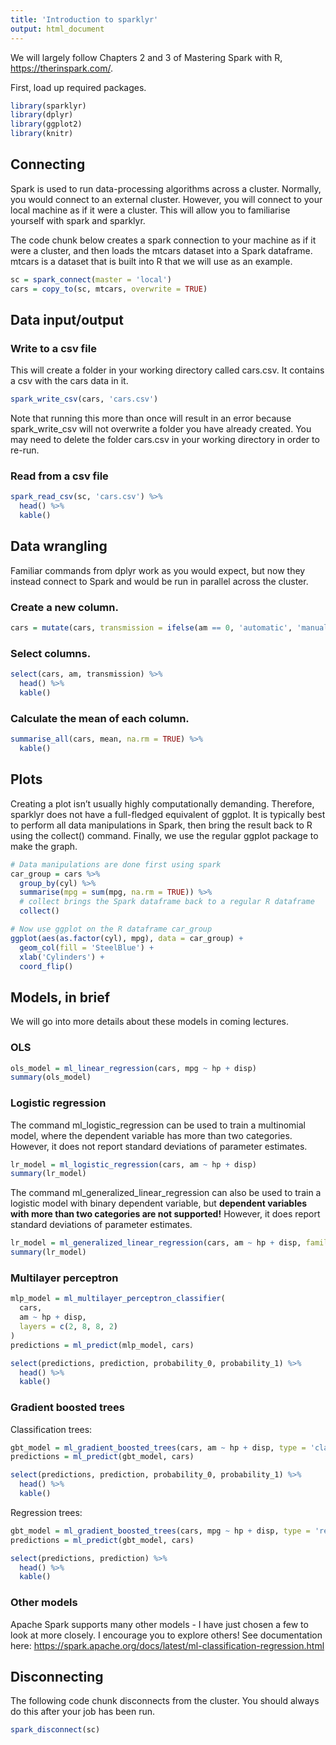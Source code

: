 ```yaml
---
title: 'Introduction to sparklyr'
output: html_document
---
```


We will largely follow Chapters 2 and 3 of Mastering Spark with R, [https://therinspark.com/](https://therinspark.com/).

First, load up required packages.

```r
library(sparklyr)
library(dplyr)
library(ggplot2)
library(knitr)
```


## Connecting

Spark is used to run data-processing algorithms across a cluster. Normally, you would connect to an external cluster. However, you will connect to your local machine as if it were a cluster. This will allow you to familiarise yourself with spark and sparklyr.

The code chunk below creates a spark connection to your machine as if it were a cluster, and then loads the mtcars dataset into a Spark dataframe. mtcars is a dataset that is built into R that we will use as an example.

```r
sc = spark_connect(master = 'local')
cars = copy_to(sc, mtcars, overwrite = TRUE)
```

## Data input/output

### Write to a csv file

This will create a folder in your working directory called cars.csv. It contains a csv with the cars data in it.

```r
spark_write_csv(cars, 'cars.csv')
```

Note that running this more than once will result in an error because spark_write_csv will not overwrite a folder you have already created. You may need to delete the folder cars.csv in your working directory in order to re-run.

### Read from a csv file

```r
spark_read_csv(sc, 'cars.csv') %>%
  head() %>%
  kable()
```

## Data wrangling

Familiar commands from dplyr work as you would expect, but now they instead connect to Spark and would be run in parallel across the cluster.

### Create a new column.

```r
cars = mutate(cars, transmission = ifelse(am == 0, 'automatic', 'manual'))
```

### Select columns.

```r
select(cars, am, transmission) %>%
  head() %>%
  kable()
```

### Calculate the mean of each column.

```r
summarise_all(cars, mean, na.rm = TRUE) %>%
  kable()
```


## Plots
Creating a plot isn’t usually highly computationally demanding. Therefore, sparklyr does not have a full-fledged equivalent of ggplot. It is typically best to perform all data manipulations in Spark, then bring the result back to R using the collect() command. Finally, we use the regular ggplot package to make the graph.


```r
# Data manipulations are done first using spark
car_group = cars %>%
  group_by(cyl) %>%
  summarise(mpg = sum(mpg, na.rm = TRUE)) %>%
  # collect brings the Spark dataframe back to a regular R dataframe
  collect()

# Now use ggplot on the R dataframe car_group
ggplot(aes(as.factor(cyl), mpg), data = car_group) +
  geom_col(fill = 'SteelBlue') +
  xlab('Cylinders') +
  coord_flip()
```


## Models, in brief

We will go into more details about these models in coming lectures.

### OLS

```r
ols_model = ml_linear_regression(cars, mpg ~ hp + disp)
summary(ols_model)
```

### Logistic regression

The command ml_logistic_regression can be used to train a multinomial model, where the dependent variable has more than two categories. However, it does not report standard deviations of parameter estimates.

```r
lr_model = ml_logistic_regression(cars, am ~ hp + disp)
summary(lr_model)
```

The command ml_generalized_linear_regression can also be used to train a
logistic model with binary dependent variable, but **dependent variables with more than
two categories are not supported!** However, it does report standard deviations 
of parameter estimates.

```r
lr_model = ml_generalized_linear_regression(cars, am ~ hp + disp, family = 'binomial')
summary(lr_model)
```

### Multilayer perceptron

```r
mlp_model = ml_multilayer_perceptron_classifier(
  cars,
  am ~ hp + disp,
  layers = c(2, 8, 8, 2)
)
predictions = ml_predict(mlp_model, cars)

select(predictions, prediction, probability_0, probability_1) %>%
  head() %>%
  kable()
```

### Gradient boosted trees

Classification trees:

```r
gbt_model = ml_gradient_boosted_trees(cars, am ~ hp + disp, type = 'classification')
predictions = ml_predict(gbt_model, cars)

select(predictions, prediction, probability_0, probability_1) %>%
  head() %>%
  kable()
```

Regression trees:

```r
gbt_model = ml_gradient_boosted_trees(cars, mpg ~ hp + disp, type = 'regression')
predictions = ml_predict(gbt_model, cars)

select(predictions, prediction) %>%
  head() %>%
  kable()
```


### Other models

Apache Spark supports many other models - I have just chosen a few to look at more closely. I encourage you to explore others! See documentation here: [https://spark.apache.org/docs/latest/ml-classification-regression.html](https://spark.apache.org/docs/latest/ml-classification-regression.html)

## Disconnecting

The following code chunk disconnects from the cluster. You should always do this after your job has been run.

```r
spark_disconnect(sc)
```
